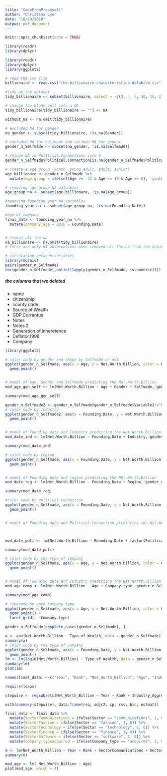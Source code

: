 ```yaml
---
title: "CodeFromProposal1"
author: "Christina Lyu"
date: "10/29/2018"
output: pdf_document
---
```


```r
knitr::opts_chunk$set(echo = TRUE)
```

```r
library(readr)
library(dplyr)

library(readr)
library(dplyr)
library(ggplot2)

# read the csv file 
billionaire <- read.csv("the-billionaire-characteristics-database.csv")

#tidy up the dataset 
tidy_billionaire <- subset(billionaire, select = -c(3, 4, 5, 10, 15, 17, 21, 23, 24, 25,26))

# change the blank cell into a NA
tidy_billionaire[tidy_billionaire == ""] <- NA

without_na <- na.omit(tidy_billionaire)

# excluded NA for gender
na_gender <- subset(tidy_billionaire, !is.na(Gender))

# excluded NA for selfmade and exclude NA for gender
gender_n_Selfmade <- subset(na_gender, !is.na(Selfmade))

# change NA in Political.Connections into 0
gender_n_Selfmade$Political.Connection[is.na(gender_n_Selfmade$Political.Connection)] <- 0

# create a age group (youth, young_adult, adult, senior)
age_billionare <- gender_n_Selfmade %>% 
  mutate(age_group = ifelse((Age >= -42 & Age <= 18 & Age == 0), 'youth', ifelse((Age > 18 & Age <= 35), 'young_adult', ifelse((Age > 35 & Age <= 55), 'adult', ifelse((Age > 55), 'senior', 'other')))))

# removing age_group NA valuables
age_group_na <- subset(age_billionare, !is.na(age_group))

#removing founding year NA variables
founding_year_na <- subset(age_group_na, !is.na(Founding.Date))

#age of company 
final_data <- founding_year_na %>%
  mutate(company_age = 2016 - Founding.Date)


# remove all the na 
na_billionare <- na.omit(tidy_billionaire)
# there are only 61 observations when removed all the na from the dataset we removed some columns => not a resonable thing to do
```

```r
# correlation between variables
library(mosaic)
pairs(gender_n_Selfmade)
cor(gender_n_Selfmade[,unlist(lapply(gender_n_Selfmade, is.numeric))])
```

##### the columns that we deleted 

* name 
* citizenship
* county code
* Source.of.Wealth 
* GDP.Currentus
* Notes
* Notes.2
* Generation.of.Inheretence
* Deflator.1996
* Company


```r
library(ggplot2)

# color code by gender and shape by Selfmade or not 
ggplot(gender_n_Selfmade, aes(x = Age, y = Net.Worth.Billion, color = Gender, shape = Selfmade)) +
  geom_point()


# model of Age, Gender and Selfmade predicting the Net.Worth.Billion
mod_age_gen_self <- lm(Net.Worth.Billion ~ Age + Gender + Selfmade, gender_n_Selfmade)

summary(mod_age_gen_self)
```

```r
gender_n_Selfmade2 <- gender_n_Selfmade[gender_n_Selfmade$Variable1!="0.0", ]
# color code by Industry
ggplot(gender_n_Selfmade2, aes(x = Founding.Date, y = Net.Worth.Billion, color = Industry)) + 
  geom_point()


# model of Founding date and Industry predicting the Net.Worth.Billion
mod_date_ind <- lm(Net.Worth.Billion ~ Founding.Date + Industry, gender_n_Selfmade)

summary(mod_date_ind)

```

```r

# color code by region
ggplot(gender_n_Selfmade, aes(x = Founding.Date, y = Net.Worth.Billion, color = Region)) + 
  geom_point()


# model of Founding date and region predicting the Net.Worth.Billion
mod_date_reg <- lm(Net.Worth.Billion ~ Founding.Date + Region, gender_n_Selfmade)

summary(mod_date_reg)

```

```r

#color code by political connection
ggplot(gender_n_Selfmade, aes(x = Founding.Date, y = Net.Worth.Billion, color = factor(Political.Connection))) + 
  geom_point()


# model of Founding date and Political.Connection predicting the Net.Worth.Billion



mod_date_poli <- lm(Net.Worth.Billion ~ Founding.Date + factor(Political.Connection), gender_n_Selfmade)

summary(mod_date_poli)

```

```r

# color code by the type of company 
ggplot(gender_n_Selfmade, aes(x = Age, y = Net.Worth.Billion, color = Company.type)) +
  geom_point()


# model of Founding date and Industry predicting the Net.Worth.Billion
mod_age_comp <- lm(Net.Worth.Billion ~ Age + Company.type, gender_n_Selfmade)

summary(mod_age_comp)
```

```r

# Separate by each company type  
ggplot(gender_n_Selfmade, aes(x = Age, y = Net.Worth.Billion, color = Gender)) +
  geom_point() + 
  facet_grid(. ~Company.type)

```


```r
gender_n_Selfmade[complete.cases(gender_n_Selfmade), ]
```

```r

a <- aov(Net.Worth.Billion ~ Type.of.Wealth, data = gender_n_Selfmade)
summary(a)
# color code by the type of company 
ggplot(gender_n_Selfmade, aes(x = Founding.Date, y = Net.Worth.Billion, color = Type.of.Wealth)) +
  geom_point()
lm <- lm(log10(Net.Worth.Billion) ~ Type.of.Wealth, data = gender_n_Selfmade)
summary(lm)
plot(lm)
```

```r

names(final_data) <-c("Year", "Rank", "Net_Worth_Billion", "Age", "Industry_Aggregates", "Selfmade", "Type_of_Wealth", "Industry", "Relationship_to_Company", "Gender", "Sector", "Company_type", "Founding_Date", "Political_Connection", "Region", "Characteristics", "age_group", "company_age")
```

```r
require(leaps)

stepwise <- regsubsets(Net_Worth_Billion ~ Year + Rank + Industry_Aggregates + Selfmade + Type_of_Wealth + Industry + Relationship_to_Company + Gender + Sector + Company_type + Founding_Date + Political_Connection + Region + Characteristics + age_group + company_age, data = final_data, nbest = 1, really.big = TRUE, method = "seqrep")

with(summary(stepwise), data.frame(rsq, adjr2, cp, rss, bic, outmat))
```

```r
final_data <- final_data %>%
  mutate(SectorCommunications = ifelse(Sector == "communications", 1, 0)) %>%
  mutate(SectorFashion = ifelse(Sector == "fashion", 1, 0)) %>%
  mutate(SectorTechnology = ifelse(Sector == "technology", 1, 0)) %>%
  mutate(SectorFinance = ifelse(Sector == "finance", 1, 0)) %>%
  mutate(SectorSoftware = ifelse(Sector == "software", 1, 0)) %>%
  mutate(Company_typeacquired = ifelse(Company_type == "acquired", 1, 0))
```


```r
m <- lm(Net_Worth_Billion ~ Year + Rank + SectorCommunications + SectorFashion + SectorFinance + SectorSoftware + SectorTechnology + Company_typeacquired, data = final_data)
summary(m)
```

```r
mod_age <- lm( Net_Worth_Billion ~ Age) 
plot(mod_age, which = 4)
```























